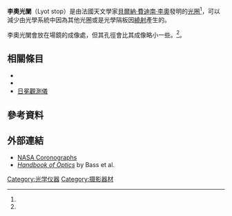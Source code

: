 {{refimprove|time=2016-03-03T00:53:40+00:00}}
'''李奧光闌'''（Lyot stop）是由法國天文學家[[貝爾納·費迪南·李奧|貝爾納·費迪南·李奧]]發明的[[光圈|光圈]]<ref name=Lyot/>，可以減少由光學系統中因為其他光圈或是光學隔板因[[繞射|繞射]]產生的{{le|镜头光晕|Lens flare}}。

李奧光闌會放在場鏡的成像處，但其孔徑會比其成像略小一些。<ref name=SWIRCAM />。

==相關條目==
* {{le|李奧濾光器|Lyot filter}}
* {{le|李奧消偏振鏡|Lyot depolarizer}}
* [[日冕觀測儀|日冕觀測儀]]

==參考資料==
{{reflist|refs=
<ref name=Lyot>{{cite journal|last=Lyot|first=Bernard|journal=[[Monthly_Notices_of_the_Royal_Astronomical_Society|Monthly Notices of the Royal Astronomical Society]]|year=1939|volume=99|doi=10.1093/mnras/99.8.580|title=The Study of the Solar Corona and Prominences without Eclipses (George Darwin Lecture, delivered by M. Bernard Lyot, Assoc.R.A.S., on 1939 May 12)|pages=580–594}}</ref>
<ref name=SWIRCAM>{{cite web|title=The near-infrared camera SWIRCAM|url=http://www.te.astro.it/attivitascientifica/telescopi/azt24/swircam_eng.html|accessdate=25 December 2012|archive-url=https://web.archive.org/web/20160304042819/http://www.te.astro.it/attivitascientifica/telescopi/azt24/swircam_eng.html|archive-date=2016-03-04|dead-url=yes}}</ref>
}}

==外部連結==
*[http://umbra.gsfc.nasa.gov/spartan/coronagraphs.html NASA Coronographs] {{Wayback|url=http://umbra.gsfc.nasa.gov/spartan/coronagraphs.html |date=20161223051143 }}
*[http://books.google.com/books?id=w3zD5LwGu0sC&pg=SA7-PA8&lpg=SA7-PA8&dq=lyot+stop&source=bl&ots=cPhC9RNqYM&sig=0VTfuyANvVM9xOkJc_o68Ik1-gQ&hl=en&ei=K9F4ToDyL4P10gGahZSVDA&sa=X&oi=book_result&ct=result&resnum=1&ved=0CBsQ6AEwADgo#v=onepage&q=lyot%20stop&f=false ''Handbook of Optics''] by Bass et al.

{{DEFAULTSORT:Lyot Stop}}
[[Category:光学仪器|Category:光学仪器]]
[[Category:摄影器材|Category:摄影器材]]
{{Optics-stub}}